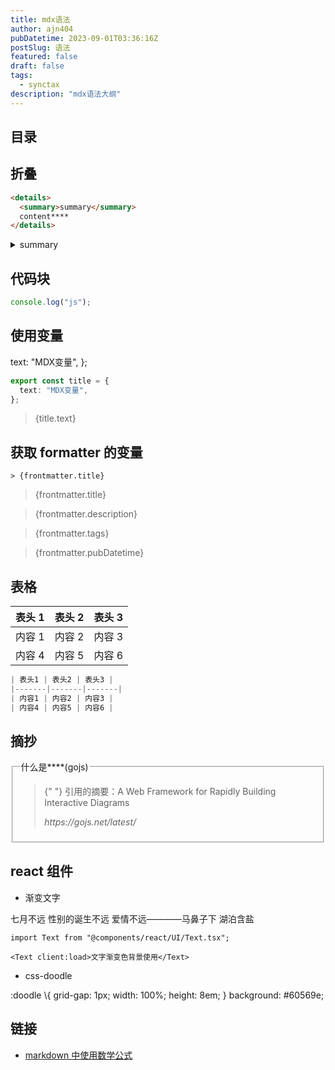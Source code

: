 ```yaml
---
title: mdx语法
author: ajn404
pubDatetime: 2023-09-01T03:36:16Z
postSlug: 语法
featured: false
draft: false
tags:
  - synctax
description: "mdx语法大纲"
---
```


## 目录

## 折叠

```html
<details>
  <summary>summary</summary>
  content****
</details>
```

<details>
  <summary>summary</summary>
  content****
</details>

## 代码块

```js
console.log("js");
```

## 使用变量

  text: "MDX变量",
};

```ts
export const title = {
  text: "MDX变量",
};
```

> {title.text}

## 获取 formatter 的变量

```mdx
> {frontmatter.title}
```

> {frontmatter.title}

> {frontmatter.description}

> {frontmatter.tags}

> {frontmatter.pubDatetime}

## 表格

| 表头 1 | 表头 2 | 表头 3 |
| ------ | ------ | ------ |
| 内容 1 | 内容 2 | 内容 3 |
| 内容 4 | 内容 5 | 内容 6 |

```js
| 表头1 | 表头2 | 表头3 |
|-------|-------|-------|
| 内容1 | 内容2 | 内容3 |
| 内容4 | 内容5 | 内容6 |
```

## 摘抄

<fieldset>
  <legend>什么是****(gojs)</legend>
  <blockquote cite="https://gojs.net/latest/">
    <p>
      {" "}
      引用的摘要：A Web Framework for Rapidly Building Interactive Diagrams
    </p>
    <footer>
      <cite>https://gojs.net/latest/</cite>
    </footer>
  </blockquote>
</fieldset>

## react 组件

- 渐变文字


<Text client:load>七月不远 性别的诞生不远 爱情不远————马鼻子下 湖泊含盐</Text>

```mdx
import Text from "@components/react/UI/Text.tsx";

<Text client:load>文字渐变色背景使用</Text>
```

- css-doodle


<Common  client:load grid="5">
:doodle \{
    grid-gap: 1px;
    width: 100%;
    height: 8em;
}
background: #60569e;
</Common>

## 链接

- [markdown 中使用数学公式](/mono_notes/posts/math)
